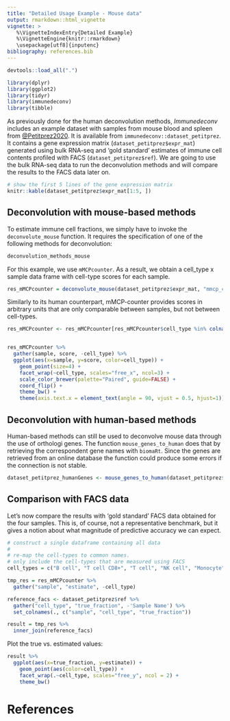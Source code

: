 ```yaml
---
title: "Detailed Usage Example - Mouse data"
output: rmarkdown::html_vignette
vignette: >
   %\VignetteIndexEntry{Detailed Example}
   %\VignetteEngine{knitr::rmarkdown}
   \usepackage[utf8]{inputenc}
bibliography: references.bib
---
```


```r
devtools::load_all(".")
```

```r
library(dplyr)
library(ggplot2)
library(tidyr)
library(immunedeconv)
library(tibble)
```

As previously done for the human deconvolution methods, *Immunedeconv* includes an example dataset with samples from mouse blood and spleen from [@Petitprez2020](https://doi.org/10.1186/s13073-020-00783-w). 
It is available from `immunedeconv::dataset_petitprez`. It contains a gene expression matrix (`dataset_petitprez$expr_mat`) generated using bulk RNA-seq and 'gold standard' estimates of immune cell contents profiled with FACS (`dataset_petitprez$ref`). We are going to use the bulk RNA-seq data to run the deconvolution methods and will compare the results to the FACS data later on.   



```r
# show the first 5 lines of the gene expression matrix
knitr::kable(dataset_petitprez$expr_mat[1:5, ])
```

## Deconvolution with mouse-based methods

To estimate immune cell fractions, we simply have to invoke the `deconvolute_mouse` function. It requires the specification
of one of the following methods for deconvolution:

```r
deconvolution_methods_mouse
```


For this example, we use `mMCPcounter`. As a result, we obtain a cell_type x sample data frame with cell-type scores for each sample.

```r
res_mMCPcounter = deconvolute_mouse(dataset_petitprez$expr_mat, "mmcp_counter")
```

Similarly to its human counterpart, mMCP-counter provides scores in arbitrary units that are only comparable between samples, but not between
cell-types. 

```r
res_mMCPcounter <- res_mMCPcounter[res_mMCPcounter$cell_type %in% colnames(dataset_petitprez$ref), ]


res_mMCPcounter %>%
  gather(sample, score, -cell_type) %>%
  ggplot(aes(x=sample, y=score, color=cell_type)) +
    geom_point(size=4) +
    facet_wrap(~cell_type, scales="free_x", ncol=3) +
    scale_color_brewer(palette="Paired", guide=FALSE) +
    coord_flip() + 
    theme_bw() + 
    theme(axis.text.x = element_text(angle = 90, vjust = 0.5, hjust=1))
```

## Deconvolution with human-based methods

Human-based methods can still be used to deconvolve mouse data through the use of orthologi genes. The function `mouse_genes_to_human` does that by retrieving the correspondent gene names with `biomaRt`. Since the genes are retrieved from an online database the function could produce some errors if the connection is not stable. 


```r

dataset_petitprez_humanGenes <- mouse_genes_to_human(dataset_petitprez$expr_mat)

```


## Comparison with FACS data
Let's now compare the results with 'gold standard' FACS data obtained for the four samples. This is, of course, not a representative benchmark, but it gives a notion about what magnitude of predictive accuracy we can expect. 
```r
# construct a single dataframe containing all data
#
# re-map the cell-types to common names. 
# only include the cell-types that are measured using FACS
cell_types = c("B cell", "T cell CD8+", "T cell", "NK cell", "Monocyte")

tmp_res = res_mMCPcounter %>% 
  gather("sample", "estimate", -cell_type) 

reference_facs <- dataset_petitprez$ref %>%
  gather("cell_type", "true_fraction", -'Sample Name') %>%
  set_colnames(., c("sample", "cell_type", "true_fraction"))

result = tmp_res %>%
  inner_join(reference_facs)
```

Plot the true vs. estimated values: 

```r
result %>% 
  ggplot(aes(x=true_fraction, y=estimate)) + 
    geom_point(aes(color=cell_type)) + 
    facet_wrap(.~cell_type, scales="free_y", ncol = 2) + 
    theme_bw()
```

# References {-}
